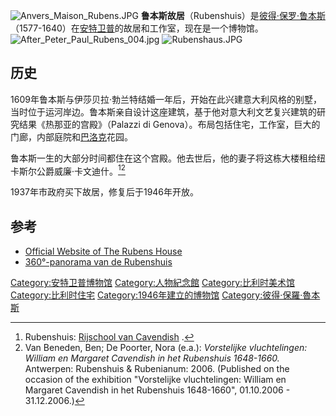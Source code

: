 {{coord|51|13|2|N|4|24|33|E|type:landmark_region:BE|display=title}}
[[Image:Anvers_Maison_Rubens.JPG|thumb]]
'''鲁本斯故居'''（Rubenshuis）是[[彼得·保罗·鲁本斯|彼得·保罗·鲁本斯]]（1577-1640）在[[安特卫普|安特卫普]]的故居和工作室，现在是一个博物馆。
[[File:After_Peter_Paul_Rubens_004.jpg|thumbnail]]
[[Image:Rubenshaus.JPG|thumb]]

==历史==
1609年鲁本斯与伊莎贝拉·勃兰特结婚一年后，开始在此兴建意大利风格的别墅，当时位于运河岸边。鲁本斯亲自设计这座建筑，基于他对意大利文艺复兴建筑的研究结果《热那亚的宫殿》（Palazzi di Genova）。布局包括住宅，工作室，巨大的门廊，内部庭院和[[巴洛克|巴洛克]]花园。
  
鲁本斯一生的大部分时间都住在这个宫殿。他去世后，他的妻子将这栋大楼租给纽卡斯尔公爵威廉·卡文迪什。<ref>Rubenshuis: [http://www.rubenshuis.be/Museum_Rubenshuis_NL/RubenshuisNL/Museum/Museum-Historiek/Rijschool-van-Cavendish.html Rijschool van Cavendish] {{webarchive|url=https://web.archive.org/web/20151222124015/http://www.rubenshuis.be/Museum_Rubenshuis_NL/RubenshuisNL/Museum/Museum-Historiek/Rijschool-van-Cavendish.html |date=2015-12-22 }}.</ref><ref>Van Beneden, Ben; De Poorter, Nora (e.a.): ''Vorstelijke vluchtelingen: William en Margaret Cavendish in het Rubenshuis 1648-1660.'' Antwerpen: Rubenshuis & Rubenianum: 2006. (Published on the occasion of the exhibition "Vorstelijke vluchtelingen: William en Margaret Cavendish in het Rubenshuis 1648-1660", 01.10.2006 - 31.12.2006.)</ref>

1937年市政府买下故居，修复后于1946年开放。

==参考==
{{Reflist}}
*[http://www.rubenshuis.be/ Official Website of The Rubens House] {{Wayback|url=http://www.rubenshuis.be/ |date=20121031063745 }}
*[http://www.studiovr.pl/spacery_wirtualne/Rubenshuis/ 360°-panorama van de Rubenshuis] {{Wayback|url=http://www.studiovr.pl/spacery_wirtualne/Rubenshuis/ |date=20180128213219 }}

[[Category:安特卫普博物馆|Category:安特卫普博物馆]]
[[Category:人物紀念館|Category:人物紀念館]]
[[Category:比利时美术馆|Category:比利时美术馆]]
[[Category:比利时住宅|Category:比利时住宅]]
[[Category:1946年建立的博物馆|Category:1946年建立的博物馆]]
[[Category:彼得·保羅·魯本斯|Category:彼得·保羅·魯本斯]]